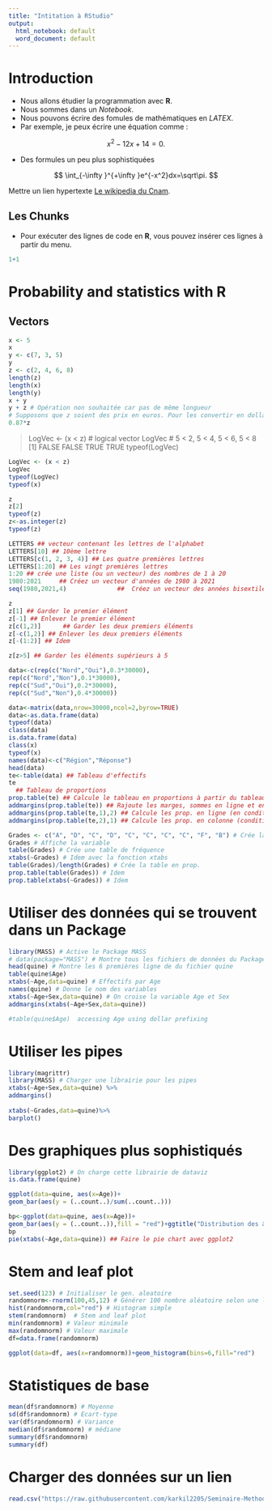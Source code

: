 ```yaml
---
title: "Intitation à RStudio"
output:
  html_notebook: default
  word_document: default
---
```


# Introduction

* Nous allons étudier la programmation avec **R**. 
* Nous sommes dans un *Notebook*.
* Nous pouvons écrire des fomules de mathématiques en *LATEX*.
* Par exemple, je peux écrire une équation comme :

$$
x^2-12x+14=0.
$$

* Des formules un peu plus sophistiquées

$$
\int_{-\infty }^{+\infty }e^{-x^2}dx=\sqrt\pi.
$$

Mettre un lien hypertexte [Le wikipedia du Cnam](https://fr.m.wikipedia.org/wiki/Conservatoire_national_des_arts_et_m%C3%A9tiers).

## Les Chunks

* Pour exécuter des lignes de code en **R**, vous pouvez insérer ces lignes à partir du menu.


```r
1+1
```



# Probability and statistics with R


## Vectors


```r
x <- 5 
x
y <- c(7, 3, 5)
y
z <- c(2, 4, 6, 8)
length(z)
length(x)
length(y)
x + y
y + z # Opération non souhaitée car pas de même longueur
# Supposons que z soient des prix en euros. Pour les convertir en dollars, il suffit de faire
0.87*z
```

> LogVec <- (x < z) # logical vector
> LogVec # 5 < 2, 5 < 4, 5 < 6, 5 < 8
[1] FALSE FALSE TRUE TRUE
> typeof(LogVec)


```r
LogVec <- (x < z)
LogVec
typeof(LogVec)
typeof(x)
```



```r
z
z[2]
typeof(z)
z<-as.integer(z)
typeof(z)

```


```r
LETTERS ## vecteur contenant les lettres de l'alphabet
LETTERS[10] ## 10ème lettre  
LETTERS[c(1, 2, 3, 4)] ## Les quatre premières lettres
LETTERS[1:20] ## Les vingt premières lettres
1:20 ## crée une liste (ou un vecteur) des nombres de 1 à 20
1980:2021     ## Créez un vecteur d'années de 1980 à 2021
seq(1980,2021,4)              ##  Créez un vecteur des années bisextiles depuis  1980


```


```r
z
z[1] ## Garder le premier élément
z[-1] ## Enlever le premier élément
z[c(1,2)]      ## Garder les deux premiers éléments  
z[-c(1,2)] ## Enlever les deux premiers éléments
z[-(1:2)] ## Idem

z[z>5] ## Garder les éléments supérieurs à 5

```


```r

data<-c(rep(c("Nord","Oui"),0.3*30000),
rep(c("Nord","Non"),0.1*30000),
rep(c("Sud","Oui"),0.2*30000),
rep(c("Sud","Non"),0.4*30000))

data<-matrix(data,nrow=30000,ncol=2,byrow=TRUE)
data<-as.data.frame(data)
typeof(data)
class(data)
is.data.frame(data)
class(x)
typeof(x)
names(data)<-c("Région","Réponse")
head(data)
te<-table(data) ## Tableau d'effectifs
te          
  ## Tableau de proportions
prop.table(te) ## Calcule le tableau en proportions à partir du tableau en effectifs
addmargins(prop.table(te)) ## Rajoute les marges, sommes en ligne et en colonne
addmargins(prop.table(te,1),2) ## Calcule les prop. en ligne (en conditionnant par les lignes) et rajoute les marges qui ont un sens
addmargins(prop.table(te,2),1) ## Calcule les prop. en colonne (conditionnelles) et rajoute les marges qui ont un sens

```


```r
Grades <- c("A", "D", "C", "D", "C", "C", "C", "C", "F", "B") # Crée la variable
Grades # Affiche la variable
table(Grades) # Crée une table de fréquence
xtabs(~Grades) # Idem avec la fonction xtabs
table(Grades)/length(Grades) # Crée la table en prop.
prop.table(table(Grades)) # Idem
prop.table(xtabs(~Grades)) # Idem
```
# Utiliser des données qui se trouvent dans un Package

```r
library(MASS) # Active le Package MASS
# data(package="MASS") # Montre tous les fichiers de données du Package MASS
head(quine) # Montre les 6 premières ligne de du fichier quine
table(quine$Age)
xtabs(~Age,data=quine) # Effectifs par Age
names(quine) # Donne le nom des variables
xtabs(~Age+Sex,data=quine) # On croise la variable Age et Sex
addmargins(xtabs(~Age+Sex,data=quine))

#table(quine$Age)  accessing Age using dollar prefixing
```
# Utiliser les pipes


```r
library(magrittr)
library(MASS) # Charger une librairie pour les pipes
xtabs(~Age+Sex,data=quine) %>% 
addmargins()
  
xtabs(~Grades,data=quine)%>% 
barplot()

```

# Des graphiques plus sophistiqués

```r
library(ggplot2) # On charge cette librairie de dataviz
is.data.frame(quine)

ggplot(data=quine, aes(x=Age))+ 
geom_bar(aes(y = (..count..)/sum(..count..)))

bp<-ggplot(data=quine, aes(x=Age))+ 
geom_bar(aes(y = (..count..)),fill = "red")+ggtitle("Distribution des âges") +ylab("Effectif")+xlab("Classe d'âge")
bp
pie(xtabs(~Age,data=quine)) ## Faire le pie chart avec ggplot2


```

# Stem and leaf plot



```r
set.seed(123) # Initialiser le gen. aleatoire
randomnorm<-rnorm(100,45,12) # Générer 100 nombre aléatoire selon une loi normale de moyenne 45 et d"écart-type 12
hist(randomnorm,col="red") # Histogram simple
stem(randomnorm)  # Stem and leaf plot
min(randomnorm) # Valeur minimale
max(randomnorm) # Valeur maximale
df=data.frame(randomnorm)

ggplot(data=df, aes(x=randomnorm))+geom_histogram(bins=6,fill="red")

```



# Statistiques de base



```r

mean(df$randomnorm) # Moyenne
sd(df$randomnorm) # Ecart-type
var(df$randomnorm) # Variance
median(df$randomnorm) # médiane
summary(df$randomnorm)
summary(df)

```
# Charger des données sur un lien

```r
read.csv("https://raw.githubusercontent.com/karkil2205/Seminaire-Methodes-Quantitatives/main/Bodyfat.csv")
```

